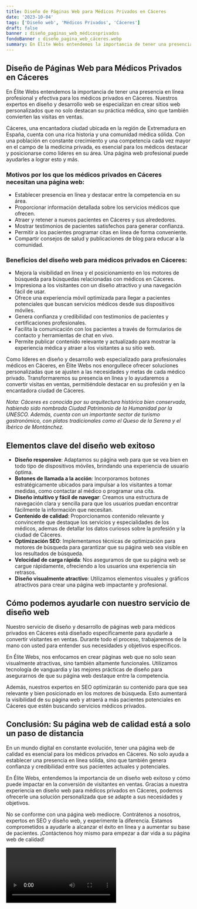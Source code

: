 ```yaml
---
title: Diseño de Páginas Web para Médicos Privados en Cáceres
date: '2023-10-04'
tags: ['Diseño web', 'Médicos Privados', 'Cáceres']
draft: false
banner : diseño_paginas_web_médicosprivados
fondoBanner : diseño_pagina_web_cáceres.webp
summary: En Élite Webs entendemos la importancia de tener una presencia en línea profesional y efectiva para los médicos privados en Cáceres. Nuestros expertos en diseño y desarrollo web se especializan en crear sitios web personalizados que no solo destacan su práctica médica, sino que también convierten las visitas en ventas. 
---
```


## Diseño de Páginas Web para Médicos Privados en Cáceres

En Élite Webs entendemos la importancia de tener una presencia en línea profesional y efectiva para los médicos privados en Cáceres. Nuestros expertos en diseño y desarrollo web se especializan en crear sitios web personalizados que no solo destacan su práctica médica, sino que también convierten las visitas en ventas. 

Cáceres, una encantadora ciudad ubicada en la región de Extremadura en España, cuenta con una rica historia y una comunidad médica sólida. Con una población en constante crecimiento y una competencia cada vez mayor en el campo de la medicina privada, es esencial para los médicos destacar y posicionarse como líderes en su área. Una página web profesional puede ayudarles a lograr esto y más.

### Motivos por los que los médicos privados en Cáceres necesitan una página web:

- Establecer presencia en línea y destacar entre la competencia en su área.
- Proporcionar información detallada sobre los servicios médicos que ofrecen.
- Atraer y retener a nuevos pacientes en Cáceres y sus alrededores.
- Mostrar testimonios de pacientes satisfechos para generar confianza.
- Permitir a los pacientes programar citas en línea de forma conveniente.
- Compartir consejos de salud y publicaciones de blog para educar a la comunidad.

### Beneficios del diseño web para médicos privados en Cáceres:

- Mejora la visibilidad en línea y el posicionamiento en los motores de búsqueda para búsquedas relacionadas con médicos en Cáceres.
- Impresiona a los visitantes con un diseño atractivo y una navegación fácil de usar.
- Ofrece una experiencia móvil optimizada para llegar a pacientes potenciales que buscan servicios médicos desde sus dispositivos móviles.
- Genera confianza y credibilidad con testimonios de pacientes y certificaciones profesionales.
- Facilita la comunicación con los pacientes a través de formularios de contacto y herramientas de chat en vivo.
- Permite publicar contenido relevante y actualizado para mostrar la experiencia médica y atraer a los visitantes a su sitio web.

Como líderes en diseño y desarrollo web especializado para profesionales médicos en Cáceres, en Élite Webs nos enorgullece ofrecer soluciones personalizadas que se ajusten a las necesidades y metas de cada médico privado. Transformaremos su presencia en línea y lo ayudaremos a convertir visitas en ventas, permitiéndole destacar en su profesión y en la encantadora ciudad de Cáceres.

*Nota: Cáceres es conocida por su arquitectura histórica bien conservada, habiendo sido nombrada Ciudad Patrimonio de la Humanidad por la UNESCO. Además, cuenta con un importante sector de turismo gastronómico, con platos tradicionales como el Queso de la Serena y el Ibérico de Montánchez.*

<GifSeo />

<Cta />

## Elementos clave del diseño web exitoso

- **Diseño responsive**: Adaptamos su página web para que se vea bien en todo tipo de dispositivos móviles, brindando una experiencia de usuario óptima.
- **Botones de llamada a la acción**: Incorporamos botones estratégicamente ubicados para impulsar a los visitantes a tomar medidas, como contactar al médico o programar una cita.
- **Diseño intuitivo y fácil de navegar**: Creamos una estructura de navegación clara y sencilla para que los usuarios puedan encontrar fácilmente la información que necesitan.
- **Contenido de calidad**: Proporcionamos contenido relevante y convincente que destaque los servicios y especialidades de los médicos, ademas de detallar los datos curiosos sobre la profesión y la ciudad de Cáceres.
- **Optimización SEO**: Implementamos técnicas de optimización para motores de búsqueda para garantizar que su página web sea visible en los resultados de búsqueda.
- **Velocidad de carga rápida**: Nos aseguramos de que su página web se cargue rápidamente, ofreciendo a los usuarios una experiencia sin retrasos.
- **Diseño visualmente atractivo**: Utilizamos elementos visuales y gráficos atractivos para crear una página web impactante y profesional.

## Cómo podemos ayudarle con nuestro servicio de diseño web

Nuestro servicio de diseño y desarrollo de páginas web para médicos privados en Cáceres está diseñado específicamente para ayudarle a convertir visitantes en ventas. Durante todo el proceso, trabajaremos de la mano con usted para entender sus necesidades y objetivos específicos.

En Élite Webs, nos enfocamos en crear páginas web que no solo sean visualmente atractivas, sino también altamente funcionales. Utilizamos tecnología de vanguardia y las mejores prácticas de diseño para asegurarnos de que su página web destaque entre la competencia.

Además, nuestros expertos en SEO optimizarán su contenido para que sea relevante y bien posicionado en los motores de búsqueda. Esto aumentará la visibilidad de su página web y atraerá a más pacientes potenciales en Cáceres que estén buscando servicios médicos privados.

## Conclusión: Su página web de calidad está a solo un paso de distancia

En un mundo digital en constante evolución, tener una página web de calidad es esencial para los médicos privados en Cáceres. No solo ayuda a establecer una presencia en línea sólida, sino que también genera confianza y credibilidad entre sus pacientes actuales y potenciales.

En Élite Webs, entendemos la importancia de un diseño web exitoso y cómo puede impactar en la conversión de visitantes en ventas. Gracias a nuestra experiencia en diseño web para médicos privados en Cáceres, podemos ofrecerle una solución personalizada que se adapte a sus necesidades y objetivos.

No se conforme con una página web mediocre. Contrátenos a nosotros, expertos en SEO y diseño web, y experimente la diferencia. Estamos comprometidos a ayudarle a alcanzar el éxito en línea y a aumentar su base de pacientes. ¡Contáctenos hoy mismo para empezar a dar vida a su página web de calidad!

<Video />

<CtaBot job='Médicos Privados' city='Cáceres'/>

<Gmaps query='Cáceres+españa+maps' />